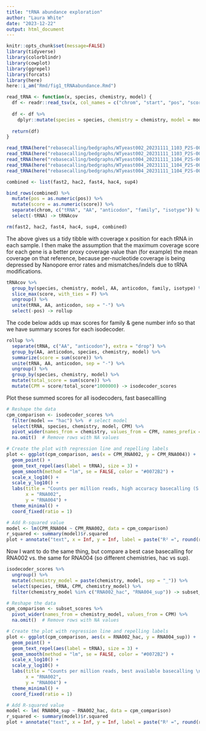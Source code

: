 ```yaml
---
title: "tRNA abundance exploration"
author: "Laura White"
date: "2023-12-22"
output: html_document
---
```

```r
knitr::opts_chunk$set(message=FALSE)
library(tidyverse)
library(colorblindr)
library(cowplot)
library(ggrepel)
library(forcats)
library(here)
here::i_am("Rmd/fig1_tRNAabundance.Rmd")
```

```r
read_tRNA <- function(x, species, chemistry, model) {
  df <- readr::read_tsv(x, col_names = c("chrom", "start", "pos", "score"))
  
  df <- df %>%
    dplyr::mutate(species = species, chemistry = chemistry, model = model) # easiest is add these by hand for now
  
  return(df)
}

read_tRNA(here("rebasecalling/bedgraphs/WTyeast002_20231111_1103_P2S-00519-A_PAS43478_1fa49e43.rna002_70bps_fast@v3.bg"), "S_cerevisiae", "RNA002", "fast") -> fast2
read_tRNA(here("rebasecalling/bedgraphs/WTyeast002_20231111_1103_P2S-00519-A_PAS43478_1fa49e43.rna002_70bps_hac@v3.bg"), "S_cerevisiae", "RNA002", "hac") -> hac2
read_tRNA(here("rebasecalling/bedgraphs/WTyeast004_20231111_1104_P2S-00519-B_PAQ47538_fa3726ec.rna004_130bps_fast@v3.0.1.bg"), "S_cerevisiae", "RNA004", "fast") -> fast4
read_tRNA(here("rebasecalling/bedgraphs/WTyeast004_20231111_1104_P2S-00519-B_PAQ47538_fa3726ec.rna004_130bps_hac@v3.0.1.bg"), "S_cerevisiae", "RNA004", "hac") -> hac4
read_tRNA(here("rebasecalling/bedgraphs/WTyeast004_20231111_1104_P2S-00519-B_PAQ47538_fa3726ec.rna004_130bps_sup@v3.0.1.bg"), "S_cerevisiae", "RNA004", "sup") -> sup4

combined <- list(fast2, hac2, fast4, hac4, sup4)

bind_rows(combined) %>%
  mutate(pos = as.numeric(pos)) %>%
  mutate(score = as.numeric(score)) %>%
  separate(chrom, c("tRNA", "AA", "anticodon", "family", "isotype")) %>%
  select(-tRNA) -> tRNAcov

rm(fast2, hac2, fast4, hac4, sup4, combined)
```

The above gives us a tidy tibble with coverage x position for each tRNA in each sample.
I then make the assumption that the maximum coverage score for each gene is a better proxy coverage value than (for example) the mean coverage on that reference, because per-nucleotide coverage is being depressed by Nanopore error rates and mismatches/indels due to tRNA modifications.
```r
tRNAcov %>%
  group_by(species, chemistry, model, AA, anticodon, family, isotype) %>%
  slice_max(score, with_ties = F) %>%
  ungroup() %>%
  unite(tRNA, AA, anticodon, sep = "-") %>%
  select(-pos) -> rollup
```

The code below adds up max scores for family & gene number info so that we have summary scores for each isodecoder.
```r
rollup %>%
  separate(tRNA, c("AA", "anticodon"), extra = "drop") %>%
  group_by(AA, anticodon, species, chemistry, model) %>%
  summarize(score = sum(score)) %>%
  unite(tRNA, AA, anticodon, sep = "-") %>%
  ungroup() %>%
  group_by(species, chemistry, model) %>%
  mutate(total_score = sum(score)) %>%
  mutate(CPM = score/total_score*1000000) -> isodecoder_scores
```

Plot these summed scores for all isodecoders, fast basecallling
```r
# Reshape the data
cpm_comparison <- isodecoder_scores %>%
  filter(model == "hac") %>%  # select model
  select(tRNA, species, chemistry, model, CPM) %>%
  pivot_wider(names_from = chemistry, values_from = CPM, names_prefix = "CPM_") %>%
  na.omit()  # Remove rows with NA values

# Create the plot with regression line and repelling labels
plot <- ggplot(cpm_comparison, aes(x = CPM_RNA002, y = CPM_RNA004)) +
  geom_point() +
  geom_text_repel(aes(label = tRNA), size = 3) +
  geom_smooth(method = "lm", se = FALSE, color = "#0072B2") +
  scale_x_log10() +
  scale_y_log10() +
  labs(title = "Counts per million reads, high accuracy basecalling (S. cerevisiae)",
       x = "RNA002",
       y = "RNA004") +
  theme_minimal() +
  coord_fixed(ratio = 1)

# Add R-squared value
model <- lm(CPM_RNA004 ~ CPM_RNA002, data = cpm_comparison)
r_squared <- summary(model)$r.squared
plot + annotate("text", x = Inf, y = Inf, label = paste("R² =", round(r_squared, 2)), hjust = 1, vjust = 1, position = "topright")

```
Now I want to do the same thing, but compare a best case basecalling for RNA002 vs. the same for RNA004 (so different chemistries, hac vs sup).
```r
isodecoder_scores %>%
  ungroup() %>%
  mutate(chemistry_model = paste(chemistry, model, sep = "_")) %>%
  select(species, tRNA, CPM, chemistry_model) %>%
  filter(chemistry_model %in% c("RNA002_hac", "RNA004_sup")) -> subset_scores

# Reshape the data
cpm_comparison <- subset_scores %>%
  pivot_wider(names_from = chemistry_model, values_from = CPM) %>%
  na.omit()  # Remove rows with NA values

# Create the plot with regression line and repelling labels
plot <- ggplot(cpm_comparison, aes(x = RNA002_hac, y = RNA004_sup)) +
  geom_point() +
  geom_text_repel(aes(label = tRNA), size = 3) +
  geom_smooth(method = "lm", se = FALSE, color = "#0072B2") +
  scale_x_log10() +
  scale_y_log10() +
  labs(title = "Counts per million reads, best available basecalling \n (S. cerevisiae)",
       x = "RNA002",
       y = "RNA004") +
  theme_minimal() +
  coord_fixed(ratio = 1)

# Add R-squared value
model <- lm( RNA004_sup ~ RNA002_hac, data = cpm_comparison)
r_squared <- summary(model)$r.squared
plot + annotate("text", x = Inf, y = Inf, label = paste("R² =", round(r_squared, 2)), hjust = 5, vjust = 1, position = "topright")

```

